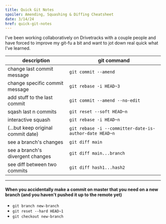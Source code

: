 ```yaml
---
title: Quick Git Notes
spoiler: Amending, Squashing & Diffing Cheatsheet
date: 3/14/24
href: quick-git-notes
---
```

 I've been working collaboratively on Drivetracks with a couple people and have forced to improve my git-fu a bit and want to jot down real quick what I've learned.

| description                        | git command                                            |
| ---------------------------------- | ------------------------------------------------------ |
| change last commit message         | `git commit --amend`                                   |
| change specific commit message     | `git rebase -i HEAD~3`                                 |
| add stuff to the last commit       | `git commit --amend --no-edit`                         |
| sqash last n commits               | `git reset --soft HEAD~n`                              |
| interactive squash                 | `git rebase -i HEAD~n`                                 |
| (...but keep original commit date) | `git rebase -i --committer-date-is-author-date HEAD~n` |
| see a branch's changes             | `git diff main`                                        |
| see a branch's divergent changes   | `git diff main...branch`                               |
| see diff between two commits       | `git diff hash1...hash2`                               |

---

#### When you accidentally make a commit on master that you need on a new branch (and you haven't pushed it up to the remote yet)
- `git branch new-branch`
- `git reset --hard HEAD~1`
- `git checkout new-branch`
